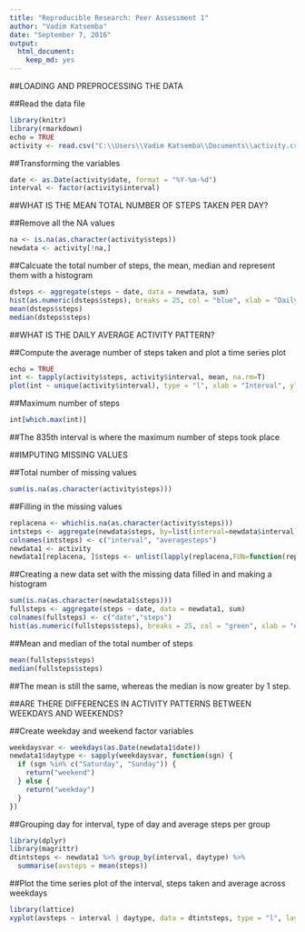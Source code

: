 ---
title: "Reproducible Research: Peer Assessment 1"
author: "Vadim Katsemba"
date: "September 7, 2016"
output: 
  html_document: 
    keep_md: yes
---

##LOADING AND PREPROCESSING THE DATA

##Read the data file
```{r}
library(knitr)
library(rmarkdown)
echo = TRUE
activity <- read.csv("C:\\Users\\Vadim Katsemba\\Documents\\activity.csv")
```

##Transforming the variables
```{r}
date <- as.Date(activity$date, format = "%Y-%m-%d")
interval <- factor(activity$interval)
```

##WHAT IS THE MEAN TOTAL NUMBER OF STEPS TAKEN PER DAY?

##Remove all the NA values
```{r}
na <- is.na(as.character(activity$steps))
newdata <- activity[!na,]
```

##Calcuate the total number of steps, the mean, median and represent them with a histogram 
```{r}
dsteps <- aggregate(steps ~ date, data = newdata, sum)
hist(as.numeric(dsteps$steps), breaks = 25, col = "blue", xlab = "Daily Steps", main = "Total steps taken each day")
mean(dsteps$steps)
median(dsteps$steps)
```

##WHAT IS THE DAILY AVERAGE ACTIVITY PATTERN?

##Compute the average number of steps taken and plot a time series plot
```{r}
echo = TRUE
int <- tapply(activity$steps, activity$interval, mean, na.rm=T)
plot(int ~ unique(activity$interval), type = "l", xlab = "Interval", ylab = "Average Number of Steps", main = "Average Daily Activity Pattern")
```

##Maximum number of steps
```{r}
int[which.max(int)]
```

##The 835th interval is where the maximum number of steps took place

##IMPUTING MISSING VALUES

##Total number of missing values
```{r}
sum(is.na(as.character(activity$steps)))
```

##Filling in the missing values
```{r}
replacena <- which(is.na(as.character(activity$steps)))
intsteps <- aggregate(newdata$steps, by=list(interval=newdata$interval), FUN=mean)
colnames(intsteps) <- c("interval", "averagesteps")
newdata1 <- activity
newdata1[replacena, ]$steps <- unlist(lapply(replacena,FUN=function(replacena) intsteps[activity[replacena,]$interval==intsteps$interval,]$averagesteps))
```

##Creating a new data set with the missing data filled in and making a histogram
```{r}
sum(is.na(as.character(newdata1$steps)))
fullsteps <- aggregate(steps ~ date, data = newdata1, sum)
colnames(fullsteps) <- c("date","steps")
hist(as.numeric(fullsteps$steps), breaks = 25, col = "green", xlab = "# of Steps", main = "Total Number of Steps Taken Each Day")
```

##Mean and median of the total number of steps
```{r}
mean(fullsteps$steps)
median(fullsteps$steps)
```

##The mean is still the same, whereas the median is now greater by 1 step.

##ARE THERE DIFFERENCES IN ACTIVITY PATTERNS BETWEEN WEEKDAYS AND WEEKENDS?

##Create weekday and weekend factor variables
```{r}
weekdaysvar <- weekdays(as.Date(newdata1$date))
newdata1$daytype <- sapply(weekdaysvar, function(sgn) {
  if (sgn %in% c("Saturday", "Sunday")) {
    return("weekend")
  } else {
    return("weekday")
  }
})  
```

##Grouping day for interval, type of day and average steps per group
```{r}
library(dplyr)
library(magrittr)
dtintsteps <- newdata1 %>% group_by(interval, daytype) %>%
  summarise(avsteps = mean(steps))
```

##Plot the time series plot of the interval, steps taken and average across weekdays
```{r}
library(lattice)
xyplot(avsteps ~ interval | daytype, data = dtintsteps, type = "l", layout = c(1,2))
```

